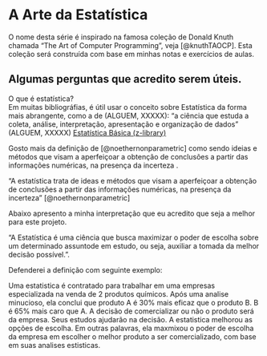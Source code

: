 # A Arte da Estatística {#title .headline-title}

<!--
A Unidade I é destinada a falar sobre a area de Estatística, eoutras coisas. talvez, seja mais interresante apenas jogar o conteúdo para TAS0000 deixando aqui apenas o conteúdo sobre métodos estatistica para análise de dados
 -->

O nome desta série é inspirado na famosa coleção de Donald Knuth chamada "The Art of Computer Programming", veja [@knuthTAOCP]. Esta coleção será construída com base em minhas notas e exercícios de aulas.

## Algumas perguntas que acredito serem úteis.

[O que é estatística?]{.headline-question}  
Em muitas bibliográfias, é útil usar o conceito sobre Estatística da forma mais abrangente, como a de (ALGUEM, XXXXX):
[“a ciência que estuda a coleta, análise, interpretação, apresentação e organização de dados” (ALGUEM, XXXXX)]{.citation-long}
[
 [Estatística Básica (z-library)](https://reader.z-library.sk/read/872c675b4cdc528017866ba8de976a478497506f82ecc736e79aa82401fcc518/29459393/c052d7/estat%C3%ADstica-b%C3%A1sica.html?client_key=1fFLi67gBrNRP1j1iPy1&extension=pdf&signature=3f0facfe479e56d451c2309ca10b4b8adca47481dc6554d3a6d75815b0450d8c&download_location=https%3A%2F%2Fpt.z-library.sk%2Fdl%2F29459393%2F3cc1b1)
]{.visuallyhidden}  

Gosto mais da definição de [@noethernonparametric] como sendo [ideias e métodos que visam a aperfeiçoar a obtenção de conclusões a partir das informações numéricas, na presença da incerteza]{.citation-algo} .

["A estatística trata de ideas e métodos que visam a aperfeiçoar a obtenção de conclusões a partir das informações numéricas, na presença da incerteza" [@noethernonparametric]
]{.citation-long}  

Abaixo apresento a minha interpretação que eu acredito que seja a melhor para este projeto.

[“A Estatística é uma ciência que busca maximizar o poder de escolha sobre um determinado assuntode em estudo, ou seja, auxiliar a tomada da melhor decisão possível.”]{.definicao .definicao-geral .conceito #definicao-estatistica}.  

Defenderei a definição com seguinte exemplo:

[
Uma estatistica é contratado para trabalhar em uma empresas especializada na venda de 2 produtos químicos. Após uma analise minucioso, ela conclui que produto A é 30% mais eficaz que o produto B. B é 65% mais caro que A. A decisão de comercializar ou não o produto será da empresa. Seus estudos ajudarão na decisão. A estatistica melhorou as opções de escolha. Em outras palavras, ela maxmixou o poder de escolha da empresa em escolher o melhor produto a ser comercializado, com base em suas analises estisticas.
]{.exemplo .exemplo-descricao}  

